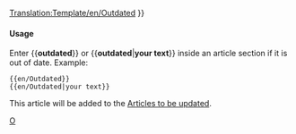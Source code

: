 <noinclude>[[Translation:Template/en/Outdated]]</noinclude><noinclude></noinclude>{{en/Ambox| type  = content
| image = en/Outdated content.png | alt = Outdated content
| text  = <strong>Out of Date</strong><br />
This article or section is outdated.  Some of its content may no longer be accurate due to changes in the latest release.  Please update this article. {{#IF: {{{1|}}} |<br>{{{1}}}|}}
}}<includeonly>{{{2|[[Category:en/Manual/Articles to be updated]]}}}</includeonly><noinclude>

====Usage====
Enter <nowiki>{{</nowiki>'''outdated'''<nowiki>}}</nowiki> or <nowiki>{{</nowiki>'''outdated'''|'''your text'''<nowiki>}}</nowiki> inside an article section if it is out of date. Example:
<pre>
{{en/Outdated}} 
{{en/Outdated|your text}}
</pre>
This article will be added to the [[:Category:en/Manual/Articles to be updated|Articles to be updated]].

[[Category:en/Manual/Base Set/Message boxes|O]]
</noinclude>